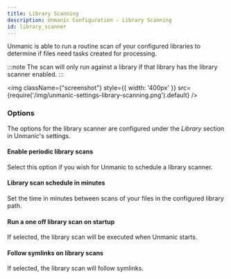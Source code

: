 ```yaml
---
title: Library Scanning
description: Unmanic Configuration - Library Scanning
id: library_scanner
---
```


Unmanic is able to run a routine scan of your configured libraries to determine if files need tasks created for processing.

:::note
The scan will only run against a library if that library has the library scanner enabled.
:::

<img className={"screenshot"} style={{ width: '400px' }} src={require('/img/unmanic-settings-library-scanning.png').default} />

### Options

The options for the library scanner are configured under the *Library* section in Unmanic's settings.

#### Enable periodic library scans
Select this option if you wish for Unmanic to schedule a library scanner.

#### Library scan schedule in minutes
Set the time in minutes between scans of your files in the configured library path.

#### Run a one off library scan on startup
If selected, the library scan will be executed when Unmanic starts.

#### Follow symlinks on library scans
If selected, the library scan will follow symlinks.